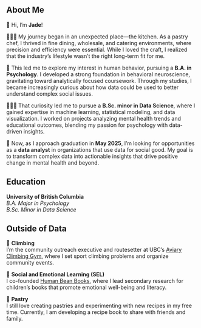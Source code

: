 ## About Me  

👋 Hi, I’m **Jade**!

👩🏻‍🍳 My journey began in an unexpected place—the kitchen. As a pastry chef, I thrived in fine dining, wholesale, and catering environments, where precision and efficiency were essential. While I loved the craft, I realized that the industry’s lifestyle wasn’t the right long-term fit for me.

🧠 This led me to explore my interest in human behavior, pursuing a **B.A. in Psychology**. I developed a strong foundation in behavioral neuroscience, gravitating toward analytically focused coursework. Through my studies, I became increasingly curious about how data could be used to better understand complex social issues.

👩🏻‍💻 That curiosity led me to pursue a **B.Sc. minor in Data Science**, where I gained expertise in machine learning, statistical modeling, and data visualization. I worked on projects analyzing mental health trends and educational outcomes, blending my passion for psychology with data-driven insights. 

💼 Now, as I approach graduation in **May 2025**, I’m looking for opportunities as a **data analyst** in organizations that use data for social good. My goal is to transform complex data into actionable insights that drive positive change in mental health and beyond.

## Education  
**University of British Columbia**<br>
_B.A. Major in Psychology_<br>
_B.Sc. Minor in Data Science_

## Outside of Data  
🧗 **Climbing**<br>
I’m the community outreach executive and routesetter at UBC's [Aviary Climbing Gym](https://ubc-aviary.com/), where I set sport climbing problems and organize community events.

📖 **Social and Emotional Learning (SEL)**<br>
I co-founded [Human Bean Books](https://humanbeanbooks.com/), where I lead secondary research for children's books that promote emotional well-being and literacy.

🍪 **Pastry**<br>
I still love creating pastries and experimenting with new recipes in my free time. Currently, I am developing a recipe book to share with friends and family.

